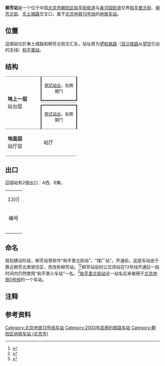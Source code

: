 {{NoteTA
|G1=Railway}}
{{Infobox station
|name = 柳芳
|eng_name = Liufang
|livery = 
|linecolour = {{北京地铁颜色|13}}
|image = Northbound platform of Liufang Station (20210204172609).jpg
|caption = 柳芳站北行站台
|other_name = 
|country = {{PRC}}
|borough = [[北京市|北京市]][[朝阳区_(北京市)|朝阳区]][[和平街街道|和平街街道]]与[[香河园街道|香河园街道]]交界
|address = [[和平里北街|和平里北街]]、[[柳芳北街|柳芳北街]]、[[东土城路|东土城路]]交叉口
|coordinates = {{Coord|39.958194|116.432774|type:railwaystation_region:CN-11_source:GoogleMaps|display=inline,title}}
|elevation = 
|operator = [[北京市地铁运营有限公司|北京市地铁运营有限公司]]
|lines = {{北京地铁线路名|13|SL}}
|distance = 
|platform = 2座[[侧式站台|侧式站台]]
|tracks = 2条
|bus_routes = 
|bus_stands = 
|connections = 公交站：地铁柳芳站
|structure = 地面车站
|hall = 整体式站厅
|depth = 
|levels = 
|interchange = 
|exits = 2个
|elevator = 
|escalator = 
|architect = 
|architectural_style = 
|colour = 灰色
|type = 
|status = 运营中
|code = 1315
|zone = 
|classification = 
|website = 
|built = 
|opened = 2003年1月28日
|pass_year = 
|passengers = 
|pass_system = 
|pass_rank = 
|mpassengers = 
|trains = 
|station_hours = 
|hours = 
|first = {{北京地铁线路名|13|S}}
:往{{北京地铁起讫站|13|L}}：05:37
:往{{北京地铁起讫站|13|R}}：05:24
|last = {{北京地铁线路名|13|S}}
:往{{北京地铁起讫站|13|L}}：22:52
:往{{北京地铁起讫站|13|R}}：23:37
:往{{站|回龙观}}：23:47
|adjacent = {{Adjacent stations|system=北京地铁|line=13|left=光熙门|right=东直门|note-left=1.135km|note-mid=距离[[西直门站|西直门]]38.651km|note-right=1.769km}}
|other_services = 
|route_map = {{Routemap|inline=yes|map=
uSTRf\uSTRg~~ ~~{{rmr|Licon=U|{{stl|北京地铁|光熙门}}}}
uSTR+BSr\uSTR+BSl
uSTR+BSr\uSTR+BSl
utSTRa\utSTRa 
utSTRf\utSTRg~~ ~~{{rmr|Licon=D|{{stl|北京地铁|东直门}}}}
}}
}}
'''柳芳站'''是一个位于中国[[北京市|北京市]][[朝阳区_(北京市)|朝阳区]][[和平街街道|和平街街道]]与[[香河园街道|香河园街道]]交界[[和平里北街|和平里北街]]、[[柳芳北街|柳芳北街]]、[[东土城路|东土城路]]交叉口，属于[[北京地铁|北京地铁]][[北京地铁13号线|13号线]]的[[地铁车站|地铁车站]]。

== 位置 ==
這個站位於東土城路和柳芳北街交汇处，站址原为[[望和铁路|望和铁路]]（[[双沙铁路|双沙铁路]]从[[望京站_(铁路)|望京]]引出的支线{{NoteTag|1=望和铁路：北起望京站，南至和平里站，全长10.8公里。1969年建成通车。该路为北京铁路枢纽东北环铁路的组成路段，是京包铁路东段的一条单线直线。主要承运北京东北郊的大宗和零担货物，并与终端附近北京造纸一厂的专用铁路线接轨。该路除起止站外无中途站。}}）[[和平里站|和平里站]]。{{NoteTag|1=和平里站：位于香河园街道境内。建于1917年，为望和线终点站，是市区东北部主要货运站。占地面积16万平方米，建筑面积2700平方米。站台呈南北走向。建有基本站台、货物线、货场、仓库、装卸机械等设施。有通往造纸一厂的专用铁路线。由该站北行与[[京包铁路|京包线]]接轨，折向南经望京站、[[北京朝阳站|北京朝阳站]]后转向东与[[京承铁路|京承线]]、[[京秦铁路|京秦线]]、[[京坨铁路|京坨线]]沟通，转向南经[[百子湾站_(铁路)|百子湾站]]与东南环铁路线、[[丰双铁路|双丰线]]沟通。南行至造纸一厂为专用铁路线终端。货运物资以煤炭、沙石、纸浆原料、纸张及零担散装货物为主。}}


== 结构 ==
{|cellspacing=0 cellpadding=3
|style="border-bottom:solid 1px gray;border-top:solid 1px gray;" rowspan=4 width=100|'''地上一层'''<br />站台层
|style="border-right:solid 2px black;border-left:solid 2px black;border-top:solid 1px gray;border-bottom:solid 2px black;" colspan=2|<center><small>[[侧式站台|侧式站台]]，右側開门</small></center>
|-
|style="border-bottom:solid 1px gray;" width=100|{{arrow|L}}
|style="border-bottom:solid 1px gray;" width=350|{{北京地铁线路名|13|c}}往{{站|西直门}}<small>（{{站|光熙门}}）</small>
|-
|{{arrow|R}}
|{{北京地铁线路名|13|c}}往{{站|东直门}}<small>（終點站）</small>
|-
|style="border-right:solid 2px black;border-left:solid 2px black;border-top:solid 2px black;border-bottom:solid 1px gray;" colspan=2|<center><small>[[侧式站台|侧式站台]]，右側開门</small></center>
|-
|style="border-bottom:solid 1px gray;"|'''地面层'''<br />站厅层
|style="border-bottom:solid 1px gray;"|站厅
|style="border-bottom:solid 1px gray;"|A-B出入口、站厅
|}

== 出口 ==
這個站有2個出口：A西、B東。
{| class="wikitable"
| colspan="5" align="center" bgcolor={{北京地铁颜色|13}}|
|-
! 编号
! 指示
! 建议前往的目的地
! 照片
! 無障礙設施
|-
|{{港鐵出口|A|附=輪}}
|东土城路
|
|[[File:Exit_A_of_Liufang_Station_(20210204172232).jpg|150px]]
|[[File:Missing_image_text.svg|150px]]
|-
|{{港鐵出口|B}}
|柳芳北街
|
|[[File:Exit_B_of_Liufang_Station_(20200406111347).jpg|150px]]
|{{n/a}}
|-
| bgcolor="#EEEEEE" colspan=5 | {{港鐵出口|註=輪}}
|}

== 命名 ==
规划建设阶段，柳芳站曾称作“和平里北街站”、“煤厂站”。{{NoteTag|1=柳芳的地名原为牛房村<ref name="hlp">{{Cite book|title=北京地铁站名掌故|last=户力平|publisher=东方出版社|year=2020|isbn=978-7-5207-1180-7|location=北京|pages=278}}</ref>，1988年改为现名。}}开通前，这座车站由于靠近柳芳北里居住区，而改称柳芳站。<ref>{{cite news|title=北京轻轨铁路5座站名有所改动 新站借地扬名|date=2002-07-01|accessdate=2012-12-09|url=http://house.sina.com.cn/n/b/2002-07-01/12417.html|author=梁琦|deadurl=yes|archiveurl=https://web.archive.org/web/20150927173007/http://house.sina.com.cn/n/b/2002-07-01/12417.html|archivedate=2015-09-27}}</ref><ref>{{cite news|url=http://www.bj.xinhuanet.com/zhuanti/pandianbeijing-chengtie/chengtie-38.htm|title=东线城铁冷热滑试验顺利完成准备试运行|accessdate=2012-12-09|archive-date=2019-12-18|archive-url=https://web.archive.org/web/20191218142820/http://www.bj.xinhuanet.com/zhuanti/pandianbeijing-chengtie/chengtie-38.htm|dead-url=no}}</ref>柳芳站前的公交场站在13号线开通后一段时间内仍然使用“和平里火车站”一名。<ref>{{cite news|url=http://www.bjnews.com.cn/news/2013/12/29/299672.html|title=104路快车下岗 车迷送别末班车|publisher=[[新京报|新京报]]|date=2013-12-29|accessdate=2015-09-26|archive-date=2019-12-18|archive-url=https://web.archive.org/web/20191218142816/http://www.bjnews.com.cn/news/2013/12/29/299672.html|dead-url=no}}</ref>[[和平里北街站|和平里北街站]]这一站名后来被用于[[北京地铁5号线|北京地铁5号线]]的一个车站。

==注释==
{{NoteFoot}}

== 参考资料 ==
{{commonscat|Liufang Station}}
{{reflist}}

{{北京地鐵13號線}}

[[Category:北京地铁13号线车站|Category:北京地铁13号线车站]]
[[Category:2003年启用的铁路车站|Category:2003年启用的铁路车站]]
[[Category:朝阳区地铁车站_(北京市)|Category:朝阳区地铁车站 (北京市)]]